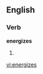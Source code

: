 ==English==

===Verb===
'''energizes'''

# {{third-person singular of|[[energize]]}}

[[vi:energizes]]